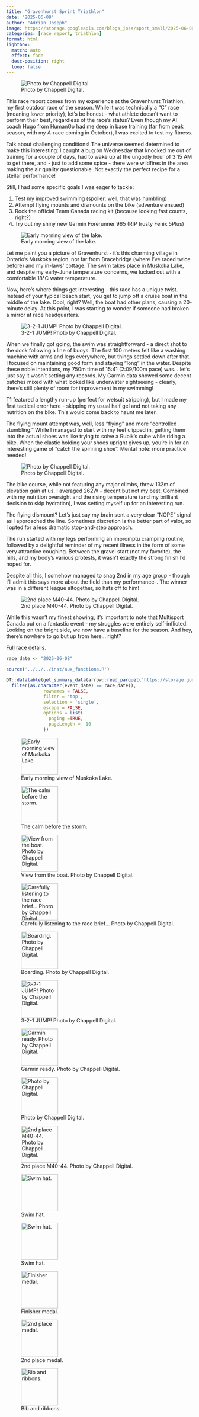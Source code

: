 ```yaml
---
title: "Gravenhurst Sprint Triathlon"
date: "2025-06-08"
author: "Adrian Joseph"
image: https://storage.googleapis.com/blogs_josa/sport_small/2025-06-08_GRAVENHURST_SPRINT_TRIATHLON/img/250608_Gravenhurst_0321.jpg
categories: [race report, triathlon]
format: html
lightbox:
  match: auto
  effect: fade
  desc-position: right
  loop: false
---
```

![Photo by Chappell Digital.](https://storage.googleapis.com/blogs_josa/sport_small/2025-06-08_GRAVENHURST_SPRINT_TRIATHLON/img/250608_Gravenhurst_0321.jpg)

This race report comes from my experience at the Gravenhurst Triathlon, my first outdoor race of the season. While it was technically a "C" race (meaning lower priority), let's be honest - what athlete doesn't want to perform their best, regardless of the race's status? Even though my AI coach Hugo from HumanGo had me deep in base training (far from peak season, with my A-race coming in October), I was excited to test my fitness.

Talk about challenging conditions! The universe seemed determined to make this interesting: I caught a bug on Wednesday that knocked me out of training for a couple of days, had to wake up at the ungodly hour of 3:15 AM to get there, and - just to add some spice - there were wildfires in the area making the air quality questionable. Not exactly the perfect recipe for a stellar performance!

Still, I had some specific goals I was eager to tackle:

1. Test my improved swimming (spoiler: well, that was humbling)
2. Attempt flying mounts and dismounts on the bike (adventure ensued)
3. Rock the official Team Canada racing kit (because looking fast counts, right?)
4. Try out my shiny new Garmin Forerunner 965 (RIP trusty Fenix 5Plus)

![Early morning view of the lake.](https://storage.googleapis.com/blogs_josa/sport_small/2025-06-08_GRAVENHURST_SPRINT_TRIATHLON/img/IMG_2017.png)

Let me paint you a picture of Gravenhurst - it's this charming village in Ontario's Muskoka region, not far from Bracebridge (where I've raced twice before) and my in-laws' cottage. The swim takes place in Muskoka Lake, and despite my early-June temperature concerns, we lucked out with a comfortable 18°C water temperature.

Now, here's where things get interesting - this race has a unique twist. Instead of your typical beach start, you get to jump off a cruise boat in the middle of the lake. Cool, right? Well, the boat had other plans, causing a 20-minute delay. At this point, I was starting to wonder if someone had broken a mirror at race headquarters.

![3-2-1 JUMP! Photo by Chappell Digital.](https://storage.googleapis.com/blogs_josa/sport_small/2025-06-08_GRAVENHURST_SPRINT_TRIATHLON/img/250608_Gravenhurst_0889.jpg)

When we finally got going, the swim was straightforward - a direct shot to the dock following a line of buoys. The first 100 meters felt like a washing machine with arms and legs everywhere, but things settled down after that. I focused on maintaining good form and staying "long" in the water. Despite these noble intentions, my 750m time of 15:41 (2:09/100m pace) was... let's just say it wasn't setting any records. My Garmin data showed some decent patches mixed with what looked like underwater sightseeing - clearly, there's still plenty of room for improvement in my swimming!

T1 featured a lengthy run-up (perfect for wetsuit stripping), but I made my first tactical error here - skipping my usual half gel and not taking any nutrition on the bike. This would come back to haunt me later.

The flying mount attempt was, well, less "flying" and more "controlled stumbling." While I managed to start with my feet clipped in, getting them into the actual shoes was like trying to solve a Rubik's cube while riding a bike. When the elastic holding your shoes upright gives up, you're in for an interesting game of "catch the spinning shoe". Mental note: more practice needed!

![Photo by Chappell Digital.](https://storage.googleapis.com/blogs_josa/sport_small/2025-06-08_GRAVENHURST_SPRINT_TRIATHLON/img/250608_Gravenhurst_1695.jpg)

The bike course, while not featuring any major climbs, threw 132m of elevation gain at us. I averaged 262W - decent but not my best. Combined with my nutrition oversight and the rising temperature (and my brilliant decision to skip hydration), I was setting myself up for an interesting run.

The flying dismount? Let's just say my brain sent a very clear "NOPE" signal as I approached the line. Sometimes discretion is the better part of valor, so I opted for a less dramatic stop-and-step approach.

The run started with my legs performing an impromptu cramping routine, followed by a delightful reminder of my recent illness in the form of some very attractive coughing. Between the gravel start (not my favorite), the hills, and my body's various protests, it wasn't exactly the strong finish I'd hoped for.

Despite all this, I somehow managed to snag 2nd in my age group - though I'll admit this says more about the field than my performance-. The winner was in a different league altogether, so hats off to him!

![2nd place M40-44. Photo by Chappell Digital.](https://storage.googleapis.com/blogs_josa/sport_small/2025-06-08_GRAVENHURST_SPRINT_TRIATHLON/img/250608_Gravenhurst_3745.jpg)

While this wasn't my finest showing, it's important to note that Multisport Canada put on a fantastic event - my struggles were entirely self-inflicted. Looking on the bright side, we now have a baseline for the season. And hey, there's nowhere to go but up from here... right?

[Full race details](https://asjblog.shinyapps.io/race_shiny/?_inputs_&selector=%222025-06-08%20-%20GRAVENHURST%20SPRINT%20TRIATHLON%20-%20sprint%20triathlon%22){target="_blank"}.

```r
race_date <- "2025-06-08"

source('../../../inst/aux_functions.R')

DT::datatable(get_summary_data(arrow::read_parquet('https://storage.googleapis.com/blogs_josa/sport/parquets/main_dataset.parquet') |>
  filter(as.character(event_date) == race_date)),
              rownames = FALSE,
              filter = 'top',
              selection = 'single',
              escape = FALSE,
              options = list(
                paging =TRUE,
                pageLength =  10
              ))
```



::: {layout-ncol=4}
![Early morning view of Muskoka Lake.](https://storage.googleapis.com/blogs_josa/sport_small/2025-06-08_GRAVENHURST_SPRINT_TRIATHLON/img/IMG_2017.png){ width="100" group="hi" }

![The calm before the storm.](https://storage.googleapis.com/blogs_josa/sport_small/2025-06-08_GRAVENHURST_SPRINT_TRIATHLON/img/IMG_2018.png){ width="100" group="hi" }

![View from the boat. Photo by Chappell Digital.](https://storage.googleapis.com/blogs_josa/sport_small/2025-06-08_GRAVENHURST_SPRINT_TRIATHLON/img/250608_Gravenhurst_0708.jpg){ width="100" group="hi" }

![Carefully listening to the race brief... Photo by Chappell Digital.](https://storage.googleapis.com/blogs_josa/sport_small/2025-06-08_GRAVENHURST_SPRINT_TRIATHLON/img/250608_Gravenhurst_0308.jpg){ width="100" group="hi" }

![Boarding. Photo by Chappell Digital.](https://storage.googleapis.com/blogs_josa/sport_small/2025-06-08_GRAVENHURST_SPRINT_TRIATHLON/img/250608_Gravenhurst_0614.jpg){ width="100" group="hi" }

![3-2-1 JUMP! Photo by Chappell Digital.](https://storage.googleapis.com/blogs_josa/sport_small/2025-06-08_GRAVENHURST_SPRINT_TRIATHLON/img/250608_Gravenhurst_0889.jpg){ width="100" group="hi" }

![Garmin ready. Photo by Chappell Digital.](https://storage.googleapis.com/blogs_josa/sport_small/2025-06-08_GRAVENHURST_SPRINT_TRIATHLON/img/250608_Gravenhurst_0920.jpg){ width="100" group="hi" }

![Photo by Chappell Digital.](https://storage.googleapis.com/blogs_josa/sport_small/2025-06-08_GRAVENHURST_SPRINT_TRIATHLON/img/250608_Gravenhurst_1695.jpg){ width="100" group="hi" }

![2nd place M40-44. Photo by Chappell Digital.](https://storage.googleapis.com/blogs_josa/sport_small/2025-06-08_GRAVENHURST_SPRINT_TRIATHLON/img/250608_Gravenhurst_3745.jpg){ width="100" group="hi" }

![Swim hat.](https://storage.googleapis.com/blogs_josa/sport_small/2025-06-08_GRAVENHURST_SPRINT_TRIATHLON/img/IMG_2021.png){ width="100" group="hi" }

![Swim hat.](https://storage.googleapis.com/blogs_josa/sport_small/2025-06-08_GRAVENHURST_SPRINT_TRIATHLON/img/IMG_2022.png){ width="100" group="hi" }

![Finisher medal.](https://storage.googleapis.com/blogs_josa/sport_small/2025-06-08_GRAVENHURST_SPRINT_TRIATHLON/img/IMG_2025.png){ width="100" group="hi" }

![2nd place medal.](https://storage.googleapis.com/blogs_josa/sport_small/2025-06-08_GRAVENHURST_SPRINT_TRIATHLON/img/IMG_2027.png){ width="100" group="hi" }

![Bib and ribbons.](https://storage.googleapis.com/blogs_josa/sport_small/2025-06-08_GRAVENHURST_SPRINT_TRIATHLON/img/IMG_2029.png){ width="100" group="hi" }


:::

